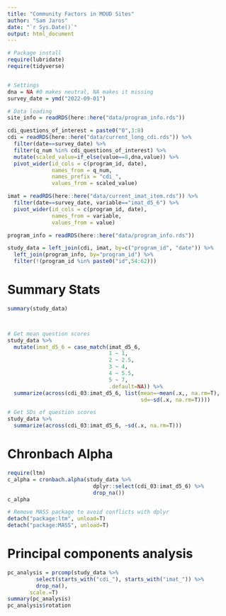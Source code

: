 ```yaml
---
title: "Community Factors in MOUD Sites"
author: "Sam Jaros"
date: "`r Sys.Date()`"
output: html_document
---
```


```r
# Package install
require(lubridate)
require(tidyverse)


# Settings
dna = NA #0 makes neutral, NA makes it missing
survey_date = ymd("2022-09-01")

# Data loading
site_info = readRDS(here::here("data/program_info.rds"))

cdi_questions_of_interest = paste0("0",3:8)
cdi = readRDS(here::here("data/current_long_cdi.rds")) %>%
  filter(date==survey_date) %>%
  filter(q_num %in% cdi_questions_of_interest) %>%
  mutate(scaled_value=if_else(value==8,dna,value)) %>%
  pivot_wider(id_cols = c(program_id, date),
              names_from = q_num,
              names_prefix = "cdi_",
              values_from = scaled_value)

imat = readRDS(here::here("data/current_imat_item.rds")) %>%
  filter(date==survey_date, variable=="imat_d5_6") %>%
  pivot_wider(id_cols = c(program_id, date),
              names_from = variable,
              values_from = value)

program_info = readRDS(here::here("data/program_info.rds"))

study_data = left_join(cdi, imat, by=c("program_id", "date")) %>%
  left_join(program_info, by="program_id") %>%
  filter(!(program_id %in% paste0("id",54:62)))
```

# Summary Stats

```r
summary(study_data)



# Get mean question scores
study_data %>%
  mutate(imat_d5_6 = case_match(imat_d5_6,
                                1 ~ 1,
                                2 ~ 2.5,
                                3 ~ 4,
                                4 ~ 5.5,
                                5 ~ 7,
                                .default=NA)) %>%
  summarize(across(cdi_03:imat_d5_6, list(mean=~mean(.x,, na.rm=T),
                                          sd=~sd(.x, na.rm=T))))

# Get SDs of question scores
study_data %>%
  summarize(across(cdi_03:imat_d5_6, ~sd(.x, na.rm=T)))
```

# Chronbach Alpha

```r
require(ltm)
c_alpha = cronbach.alpha(study_data %>% 
                           dplyr::select(cdi_03:imat_d5_6) %>% 
                           drop_na())
c_alpha

# Remove MASS package to avoid conflicts with dplyr
detach("package:ltm", unload=T)
detach("package:MASS", unload=T)
```

# Principal components analysis

```r
pc_analysis = prcomp(study_data %>%
         select(starts_with("cdi_"), starts_with("imat_")) %>%
         drop_na(), 
       scale.=T)
summary(pc_analysis)
pc_analysis$rotation
```

